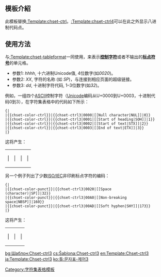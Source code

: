 <includeonly><!-- 在這裡加入模板的保護標識 --></includeonly><noinclude>{{template doc page viewed directly}}</noinclude>
<!-- 在本行下編輯模板說明 -->
== 模板介紹 ==
此模板替换[[:Template:chset-ctrl]]。[[:Template:chset-ctrl4]]可以在此之外显示八进制代码点。
== 使用方法 ==
与[[:Template:chset-tableformat]]一同使用，来表示'''[[控制字符]]'''或者不输出的'''[[标点符号]]'''的单元格。

* 参数1: ''hhhh'', 十六进制Unicode值, 4位数字(如''0020'')。
* 参数2: ''XX'', 字符的名称 (如 ''SP'')，与连接到相应页面的超级链接。
* 参数3: ''dd'', 十进制字符代码, 1–3位数字(如''32'')。

例如，一组四个[[ASCII]]控制字符（[[Unicode]]编码从U+0000到U+0003，十进制代码0到3），在字符集表格中的代码如下所示：

<pre>
{|
|{{chset-color-ctrl}}|{{chset-ctrl3|0000|[[Null character|NUL]]|0}}
|{{chset-color-ctrl}}|{{chset-ctrl3|0001|[[Start of heading|SOH]]|1}}
|{{chset-color-ctrl}}|{{chset-ctrl3|0002|[[Start of text|STX]]|2}}
|{{chset-color-ctrl}}|{{chset-ctrl3|0003|[[End of text|ETX]]|3}}
|}
</pre>

这将产生：
{|
|{{chset-color-ctrl}}|{{chset-ctrl3|0000|[[Null character|NUL]]|0}}
|{{chset-color-ctrl}}|{{chset-ctrl3|0001|[[Start of heading|SOH]]|1}}
|{{chset-color-ctrl}}|{{chset-ctrl3|0002|[[Start of text|STX]]|2}}
|{{chset-color-ctrl}}|{{chset-ctrl3|0003|[[End of text|ETX]]|3}}
|}

另一个例子列出了少数[[ISO/IEC 8859-1|ISO/IEC]]非印刷标点字符的编码：

<pre>
{|
|{{chset-color-punct}}|{{chset-ctrl3|0020|[[Space (character)|SP]]|32}}
|{{chset-color-punct}}|{{chset-ctrl3|00A0|[[Non-breaking space|NBSP]]|160}}
|{{chset-color-punct}}|{{chset-ctrl3|00AD|[[Soft hyphen|SHY]]|173}}
|}
</pre>
这将产生：
{|
|{{chset-color-punct}}|{{chset-ctrl3|0020|[[Space (character)|SP]]|32}}
|{{chset-color-punct}}|{{chset-ctrl3|00A0|[[Non-breaking space|NBSP]]|160}}
|{{chset-color-punct}}|{{chset-ctrl3|00AD|[[Soft hyphen|SHY]]|173}}
|}

{{Template:Chset-table-header/family-doc}}

<includeonly>
<!-- Categories and interwikis go here: -->
[[Category:字符集表格模板]]

[[bg:Шаблон:Chset-ctrl3]]
[[cs:Šablona:Chset-ctrl3]]
[[en:Template:Chset-ctrl3]]
[[ja:Template:Chset-ctrl3]]
[[ko:틀:문자표-제어3]]
</includeonly>